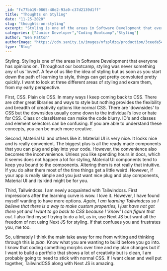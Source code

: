 ```yaml
---
_id: "fc77bb19-0865-40e2-93a0-c37d2139d1ff"
title: "Thoughts on Styling"
date: "11-25-2020"
slug: "thoughts-on-styling"
excerpt: "Styling is one of the areas in Software Development that everyone has opinions on"
categories: ["Junior Developer","Coding Bootcamp","Styling"]
author: "Ben Patton"
authorImage: "https://cdn.sanity.io/images/nfspldzq/production/3ceeda54221c7c0614ecc51f955c7be39a1da34e-512x512.jpg"
type: "Blog"
---
```


Styling. Styling is one of the areas in Software Development that everyone has opinions on. Throughout our bootcamp, styling was never something any of us 'loved'. A few of us like the idea of styling but as soon as you start down the path of learning to style, things can get pretty convoluted pretty quickly. I want to look at three different areas of styling and exam them, from my early perspective.

First, CSS. Plain ole CSS. In many ways I keep coming back to CSS. There are other great libraries and ways to style but nothing provides the flexibility and breadth of creativity options like normal CSS. There are 'downsides' to CSS but the downsides usually come down to the individual's love or hate for CSS. Class or classNames can make the code blurry. ID's and classes and element selectors can be confusing. If you are able to understand these concepts, you can be much more creative.

Second, Material UI and others like it. Material UI is very nice. It looks nice and is really convenient. The biggest plus is all the ready made components that you can plug and play into your code. However, the convenience also becomes the inconvenience. Unless you like spending hours in docs, which it seems does not happen a lot for styling, Material UI components tend to keep you bound to the components. Altering them is not really that intuitive. If you do alter them most of the time things get a little weird. However, if your app is really simple and you just want nice plug and play components, Material UI and its kind might be for you.

Third, Tailwindcss. I am newly acquainted with Tailwindcss. First impressions after the learning curve is wow. I love it. However, I have found myself wanting to have more options. _Again, I am learning Tailwindcss so I believe that there is a way to make custom properties, I just have not got there yet and I want to go back to CSS because I 'know' I can figure that out._ I also find myself trying to do a lot, as in, use Next JS but want all the freedom of not using Next JS for styling. If that confuses you and frustrates you, me too.

So, ultimately I think the main take away for me from writing and thinking through this is _plan._ Know what you are wanting to build before you go into. I know that coding something morphs over time and my plan changes but if I want to build a portfolio that shows a lot of creativity but is clean, I am probably going to need to stick with normal CSS. If I want clean and well put together, TailwindCSS along with Next JS is amazing.

